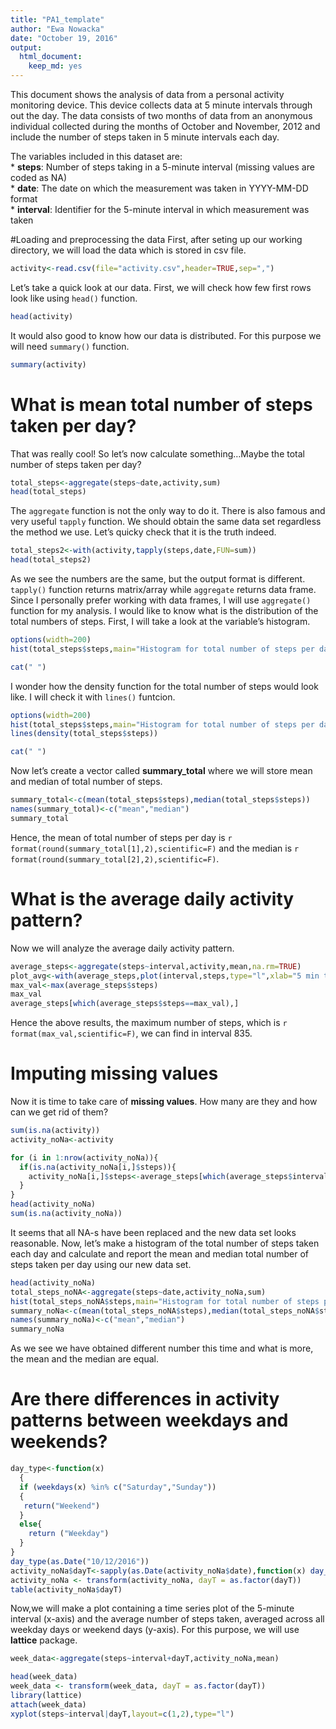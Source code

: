 ---
title: "PA1_template"
author: "Ewa Nowacka"
date: "October 19, 2016"
output: 
  html_document: 
    keep_md: yes
---

This document shows the analysis of data from a personal activity monitoring device. This device collects data at 5 minute intervals through out the day. The data consists of two months of data from an anonymous individual collected during the months of October and November, 2012 and include the number of steps taken in 5 minute intervals each day.

The variables included in this dataset are:  
* **steps**: Number of steps taking in a 5-minute interval (missing values are coded as NA)  
* **date**: The date on which the measurement was taken in YYYY-MM-DD format  
* **interval**: Identifier for the 5-minute interval in which measurement was taken  

#Loading and preprocessing the data
First, after seting up our working directory, we will load the data which is stored in csv file.
```{r,echo=TRUE}
activity<-read.csv(file="activity.csv",header=TRUE,sep=",")
```
Let's take a quick look at our data. First, we will check how few first rows look like using `head()` function.
```{r,echo=TRUE}
head(activity)
```
It would also good to know how our data is distributed. For this purpose we will need `summary()` function.
```{r,echo=TRUE}
summary(activity)
```

# What is mean total number of steps taken per day?
That was really cool! So let's now calculate something...Maybe the total number of steps taken per day?
```{r,echo=TRUE}
total_steps<-aggregate(steps~date,activity,sum)
head(total_steps)
```
The `aggregate` function is not the only way to do it. There is also famous and very useful `tapply` function. We should obtain the same data set regardless the method we use. Let's quicky check that it is the truth indeed.
```{r,echo=TRUE}
total_steps2<-with(activity,tapply(steps,date,FUN=sum))
head(total_steps2)
```
As we see the numbers are the same, but the output format is different. `tapply()` function returns matrix/array while `aggregate` returns data frame. Since I personally prefer working with data frames, I will use `aggregate()` function for my analysis.
I would like to know what is the distribution of the total numbers of steps. First, I will take a look at the variable's histogram.
```{r,echo=TRUE}
options(width=200)
hist(total_steps$steps,main="Histogram for total number of steps per day",xlab="Total number of steps per day",border="black",col="green")
```
```{r,echo=FALSE}
cat(" ")
```
I wonder how the density function for the total number of steps would look like. I will check it with `lines()` funtcion.
```{r,echo=TRUE}
options(width=200)
hist(total_steps$steps,main="Histogram for total number of steps per day",prob=TRUE,xlab="Total number of steps per day",border="black",col="green")
lines(density(total_steps$steps))
```
```{r,echo=FALSE}
cat(" ")
```
Now let's create a vector called **summary_total** where we will store mean and median of total number of steps.
```{r,echo=TRUE}
summary_total<-c(mean(total_steps$steps),median(total_steps$steps))
names(summary_total)<-c("mean","median")
summary_total
```
Hence, the mean of total number of steps per day is `r format(round(summary_total[1],2),scientific=F)` and the median is `r format(round(summary_total[2],2),scientific=F)`.

# What is the average daily activity pattern?
Now we will analyze the average daily activity pattern.
```{r,echo=TRUE}
average_steps<-aggregate(steps~interval,activity,mean,na.rm=TRUE)
plot_avg<-with(average_steps,plot(interval,steps,type="l",xlab="5 min time intervals", ylab="Average number of steps"))
max_val<-max(average_steps$steps)
max_val
average_steps[which(average_steps$steps==max_val),]
```
Hence the above results, the maximum number of steps, which is `r format(max_val,scientific=F)`,  we can find in interval 835.  

# Imputing missing values
Now it is time to take care of **missing values**. How many are they and how can we get rid of them?
```{r,echo=TRUE}
sum(is.na(activity))
activity_noNa<-activity

for (i in 1:nrow(activity_noNa)){
  if(is.na(activity_noNa[i,]$steps)){
    activity_noNa[i,]$steps<-average_steps[which(average_steps$interval==activity_noNa[i,]$interval),]$steps
  }
}
head(activity_noNa)
sum(is.na(activity_noNa))
```
It seems that all NA-s have been replaced and the new data set looks reasonable. Now, let's make a histogram of the total number of steps taken each day and calculate and report the mean and median total number of steps taken per day using our new data set.
```{r,echo=TRUE}
head(activity_noNa)
total_steps_noNA<-aggregate(steps~date,activity_noNa,sum)
hist(total_steps_noNA$steps,main="Histogram for total number of steps per day",xlab="Total number of steps per day",border="black",col="green")
summary_noNa<-c(mean(total_steps_noNA$steps),median(total_steps_noNA$steps))
names(summary_noNa)<-c("mean","median")
summary_noNa
```
As we see we have obtained different number this time and what is more, the mean and the median are equal.

# Are there differences in activity patterns between weekdays and weekends?
```{r,echo=TRUE}
day_type<-function(x)
  {
  if (weekdays(x) %in% c("Saturday","Sunday"))
  {
   return("Weekend")
  }
  else{
    return ("Weekday")
  }
} 
day_type(as.Date("10/12/2016"))
activity_noNa$dayT<-sapply(as.Date(activity_noNa$date),function(x) day_type(x))
activity_noNa <- transform(activity_noNa, dayT = as.factor(dayT))
table(activity_noNa$dayT)
```
Now,we will make a plot containing a time series plot of the 5-minute interval (x-axis) and the average number of steps taken, averaged across all weekday days or weekend days (y-axis). For this purpose, we will use **lattice** package.
```{r,echo=TRUE}
week_data<-aggregate(steps~interval+dayT,activity_noNa,mean)

head(week_data)
week_data <- transform(week_data, dayT = as.factor(dayT))
library(lattice)
attach(week_data)
xyplot(steps~interval|dayT,layout=c(1,2),type="l")
```
